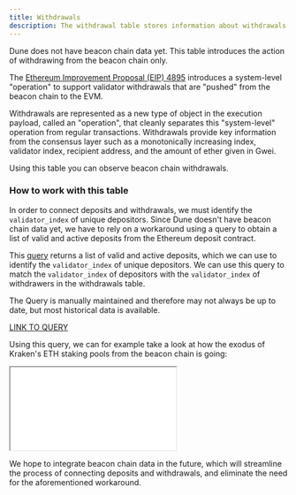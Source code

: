 ```yaml
---
title: Withdrawals
description: The withdrawal table stores information about withdrawals made on the Ethereum beacon chain, including the block time, block number, index, validator index, amount, address, withdrawals root, and block hash.
---
```


<Note>Dune does not have beacon chain data yet. This table introduces the action of withdrawing from the beacon chain only.  </Note>


The [Ethereum Improvement Proposal (EIP) 4895](https://eips.ethereum.org/EIPS/eip-4895) introduces a system-level "operation" to support validator withdrawals that are "pushed" from the beacon chain to the EVM.

 Withdrawals are represented as a new type of object in the execution payload, called an "operation", that cleanly separates this "system-level" operation from regular transactions. Withdrawals provide key information from the consensus layer such as a monotonically increasing index, validator index, recipient address, and the amount of ether given in Gwei.

 Using this table you can observe beacon chain withdrawals.

### How to work with this table

In order to connect deposits and withdrawals, we must identify the ``validator_index`` of unique depositors. Since Dune doesn't have beacon chain data yet, we have to rely on a workaround using a query to obtain a list of valid and active deposits from the Ethereum deposit contract.

This [query](https://dune.com/queries/2364548) returns a list of valid and active deposits, which we can use to identify the ``validator_index`` of unique depositors. We can use this query to match the ``validator_index`` of depositors with the ``validator_index`` of withdrawers in the withdrawals table.

The Query is manually maintained and therefore may not always be up to date, but most historical data is available.  

[LINK TO QUERY](https://dune.com/queries/2364548)  

Using this query, we can for example take a look at how the exodus of Kraken's ETH staking pools from the beacon chain is going:

<div>
  <iframe 
  src={`https://dune.com/embeds/2370313/3886141`}
  style={{ width: '100%', height: '500px', border: 'none', marginTop: '10px' }}
  ></iframe>
</div>


We hope to integrate beacon chain data in the future, which will streamline the process of connecting deposits and withdrawals, and eliminate the need for the aforementioned workaround.



<TableEmbeds 
  tableSchema="ethereum" 
  tableName="transactions" 
/>